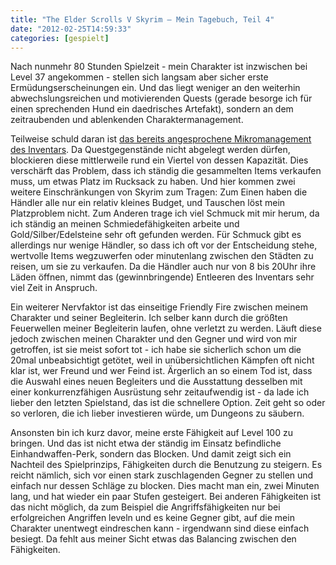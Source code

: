 ```yaml
---
title: "The Elder Scrolls V Skyrim – Mein Tagebuch, Teil 4"
date: "2012-02-25T14:59:33"
categories: [gespielt]
---
```


Nach nunmehr 80 Stunden Spielzeit - mein Charakter ist inzwischen bei Level 37 angekommen - stellen sich langsam aber sicher erste Ermüdungserscheinungen ein. Und das liegt weniger an den weiterhin abwechslungsreichen und motivierenden Quests (gerade besorge ich für einen sprechenden Hund ein daedrisches Artefakt), sondern an dem zeitraubenden und ablenkenden Charaktermanagement.

Teilweise schuld daran ist [das bereits angesprochene Mikromanagement des Inventars](/blog/2012/01/22/the-elder-scrolls-v-skyrim-mein-tagebuch-teil-2/). Da Questgegenstände nicht abgelegt werden dürfen, blockieren diese mittlerweile rund ein Viertel von dessen Kapazität. Dies verschärft das Problem, dass ich ständig die gesammelten Items verkaufen muss, um etwas Platz im Rucksack zu haben. Und hier kommen zwei weitere Einschränkungen von Skyrim zum Tragen: Zum Einen haben die Händler alle nur ein relativ kleines Budget, und Tauschen löst mein Platzproblem nicht. Zum Anderen trage ich viel Schmuck mit mir herum, da ich ständig an meinen Schmiedefähigkeiten arbeite und Gold/Silber/Edelsteine sehr oft gefunden werden. Für Schmuck gibt es allerdings nur wenige Händler, so dass ich oft vor der Entscheidung stehe, wertvolle Items wegzuwerfen oder minutenlang zwischen den Städten zu reisen, um sie zu verkaufen. Da die Händler auch nur von 8 bis 20Uhr ihre Läden öffnen, nimmt das (gewinnbringende) Entleeren des Inventars sehr viel Zeit in Anspruch.

Ein weiterer Nervfaktor ist das einseitige Friendly Fire zwischen meinem Charakter und seiner Begleiterin.  Ich selber kann durch die größten Feuerwellen meiner Begleiterin laufen, ohne verletzt zu werden. Läuft diese jedoch zwischen meinen Charakter und den Gegner und wird von mir getroffen, ist sie meist sofort tot - ich habe sie sicherlich schon um die 20mal unbeabsichtigt getötet, weil in unübersichtlichen Kämpfen oft nicht klar ist, wer Freund und wer Feind ist. Ärgerlich an so einem Tod ist, dass die Auswahl eines neuen Begleiters und die Ausstattung desselben mit einer konkurrenzfähigen Ausrüstung sehr zeitaufwendig ist - da lade ich lieber den letzten Spielstand, das ist die schnellere Option. Zeit geht so oder so verloren, die ich lieber investieren würde, um Dungeons zu säubern.

Ansonsten bin ich kurz davor, meine erste Fähigkeit auf Level 100 zu bringen. Und das ist nicht etwa der ständig im Einsatz befindliche Einhandwaffen-Perk, sondern das Blocken. Und damit zeigt sich ein Nachteil des Spielprinzips, Fähigkeiten durch die Benutzung zu steigern. Es reicht nämlich, sich vor einen stark zuschlagenden Gegner zu stellen und einfach nur dessen Schläge zu blocken. Dies macht man ein, zwei Minuten lang, und hat wieder ein paar Stufen gesteigert. Bei anderen Fähigkeiten ist das nicht möglich, da zum Beispiel die Angriffsfähigkeiten nur bei erfolgreichen Angriffen leveln und es keine Gegner gibt, auf die mein Charakter unentwegt eindreschen kann - irgendwann sind diese einfach besiegt. Da fehlt aus meiner Sicht etwas das Balancing zwischen den Fähigkeiten.
